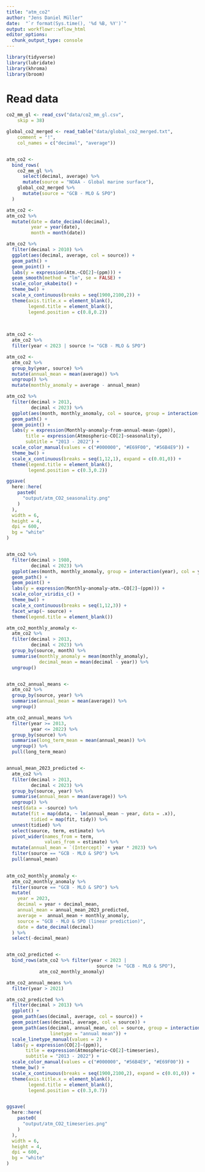 ```yaml
---
title: "atm_co2"
author: "Jens Daniel Müller"
date:  "`r format(Sys.time(), '%d %B, %Y')`"
output: workflowr::wflow_html
editor_options:
  chunk_output_type: console
---
```


```r

library(tidyverse)
library(lubridate)
library(khroma)
library(broom)

```


# Read data

```r

co2_mm_gl <- read_csv("data/co2_mm_gl.csv", 
    skip = 38)

global_co2_merged <- read_table("data/global_co2_merged.txt", 
    comment = "!",
    col_names = c("decimal", "average"))


atm_co2 <-
  bind_rows(
    co2_mm_gl %>%
      select(decimal, average) %>%
      mutate(source = "NOAA - Global marine surface"),
    global_co2_merged %>%
      mutate(source = "GCB - MLO & SPO")
  )

atm_co2 <- 
atm_co2 %>% 
  mutate(date = date_decimal(decimal),
         year = year(date),
         month = month(date))


```

```r

atm_co2 %>% 
  filter(decimal > 2010) %>% 
  ggplot(aes(decimal, average, col = source)) +
  geom_path() +
  geom_point() +
  labs(y = expression(Atm.~CO[2]~(ppm))) +
  geom_smooth(method = "lm", se = FALSE) +
  scale_color_okabeito() +
  theme_bw() +
  scale_x_continuous(breaks = seq(1900,2100,2)) +
  theme(axis.title.x = element_blank(),
        legend.title = element_blank(),
        legend.position = c(0.8,0.2))
  
  

```

```r


atm_co2 <-
  atm_co2 %>%
  filter(year < 2023 | source != "GCB - MLO & SPO")

atm_co2 <-
  atm_co2 %>%
  group_by(year, source) %>%
  mutate(annual_mean = mean(average)) %>%
  ungroup() %>%
  mutate(monthly_anomaly = average - annual_mean)

atm_co2 %>% 
  filter(decimal > 2013,
         decimal < 2023) %>%
  ggplot(aes(month, monthly_anomaly, col = source, group = interaction(source, year))) +
  geom_path() +
  geom_point() +
  labs(y = expression(Monthly~anomaly~from~annual~mean~(ppm)),
       title = expression(Atmospheric~CO[2]~seasonality),
       subtitle = "2013 - 2022") +
  scale_color_manual(values = c("#000000", "#E69F00", "#56B4E9")) +
  theme_bw() +
  scale_x_continuous(breaks = seq(1,12,1), expand = c(0.01,0)) +
  theme(legend.title = element_blank(),
        legend.position = c(0.3,0.2))

ggsave(
  here::here(
    paste0(
      "output/atm_CO2_seasonality.png"
    )
  ),
  width = 6,
  height = 4,
  dpi = 600,
  bg = "white"
)


atm_co2 %>% 
  filter(decimal > 1980,
         decimal < 2023) %>% 
  ggplot(aes(month, monthly_anomaly, group = interaction(year), col = year)) +
  geom_path() +
  geom_point() +
  labs(y = expression(Monthly~anomaly~atm.~CO[2]~(ppm))) +
  scale_color_viridis_c() +
  theme_bw() +
  scale_x_continuous(breaks = seq(1,12,3)) +
  facet_wrap(~ source) +
  theme(legend.title = element_blank())

atm_co2_monthly_anomaly <-
  atm_co2 %>%
  filter(decimal > 2013,
         decimal < 2023) %>%
  group_by(source, month) %>%
  summarise(monthly_anomaly = mean(monthly_anomaly),
            decimal_mean = mean(decimal - year)) %>%
  ungroup()


atm_co2_annual_means <-
  atm_co2 %>%
  group_by(source, year) %>%
  summarise(annual_mean = mean(average)) %>%
  ungroup()

atm_co2_annual_means %>% 
  filter(year >= 2013,
         year <= 2022) %>% 
  group_by(source) %>%
  summarise(long_term_mean = mean(annual_mean)) %>%
  ungroup() %>% 
  pull(long_term_mean)


annual_mean_2023_predicted <-
  atm_co2 %>%
  filter(decimal > 2013,
         decimal < 2023) %>%
  group_by(source, year) %>%
  summarise(annual_mean = mean(average)) %>%
  ungroup() %>%
  nest(data = -source) %>%
  mutate(fit = map(data, ~ lm(annual_mean ~ year, data = .x)),
         tidied = map(fit, tidy)) %>%
  unnest(tidied) %>%
  select(source, term, estimate) %>%
  pivot_wider(names_from = term,
              values_from = estimate) %>%
  mutate(annual_mean = `(Intercept)` + year * 2023) %>%
  filter(source == "GCB - MLO & SPO") %>%
  pull(annual_mean)

  
atm_co2_monthly_anomaly <-
  atm_co2_monthly_anomaly %>%
  filter(source == "GCB - MLO & SPO") %>%
  mutate(
    year = 2023,
    decimal = year + decimal_mean,
    annual_mean = annual_mean_2023_predicted,
    average =  annual_mean + monthly_anomaly,
    source = "GCB - MLO & SPO (linear prediction)",
    date = date_decimal(decimal)
  ) %>%
  select(-decimal_mean)


atm_co2_predicted <-
  bind_rows(atm_co2 %>% filter(year < 2023 |
                                 source != "GCB - MLO & SPO"),
            atm_co2_monthly_anomaly)

atm_co2_annual_means %>% 
  filter(year > 2021)

atm_co2_predicted %>% 
  filter(decimal > 2013) %>% 
  ggplot() +
  geom_path(aes(decimal, average, col = source)) +
  geom_point(aes(decimal, average, col = source)) +
  geom_path(aes(decimal, annual_mean, col = source, group = interaction(source, year),
                linetype = "annual mean")) +
  scale_linetype_manual(values = 2) +
  labs(y = expression(CO[2]~(ppm)),
       title = expression(Atmospheric~CO[2]~timeseries),
       subtitle = "2013 - 2022") +
  scale_color_manual(values = c("#000000", "#56B4E9", "#E69F00")) +
  theme_bw() +
  scale_x_continuous(breaks = seq(1900,2100,2), expand = c(0.01,0)) +
  theme(axis.title.x = element_blank(),
        legend.title = element_blank(),
        legend.position = c(0.3,0.7))


ggsave(
  here::here(
    paste0(
      "output/atm_CO2_timeseries.png"
    )
  ),
  width = 6,
  height = 4,
  dpi = 600,
  bg = "white"
)


```

